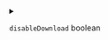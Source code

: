 
<details>
<summary>

`disableDownload`  <span class="config-field-type">boolean</span> 

</summary>

DisableDownload will disable downloading completely

</details>
